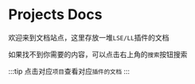 # Projects Docs

欢迎来到文档站点，这里存放一堆`LSE/LL`插件的文档

如果找不到你需要的内容，可以点击右上角的`搜索`按钮搜索

:::tip
点击对应`项目`查看对应`插件的文档`
:::

